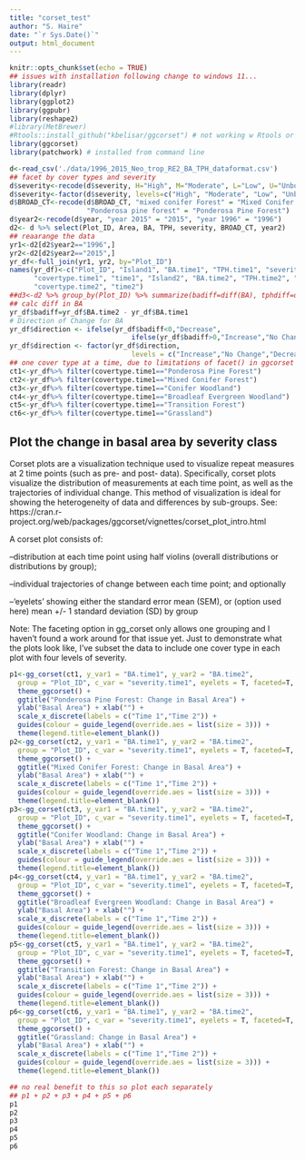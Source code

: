 ---
title: "corset_test"
author: "S. Haire"
date: "`r Sys.Date()`"
output: html_document
---

```{r setup, include=FALSE}
knitr::opts_chunk$set(echo = TRUE)
## issues with installation following change to windows 11...
library(readr)
library(dplyr)
library(ggplot2)
library(ggpubr)
library(reshape2)
#library(MetBrewer)
#Rtools::install_github("kbelisar/ggcorset") # not working w Rtools or devtools
library(ggcorset)
library(patchwork) # installed from command line
```

```{r dataprep, include=FALSE}
d<-read_csv('./data/1996_2015_Neo_trop_RE2_BA_TPH_dataformat.csv')
## facet by cover types and severity
d$severity<-recode(d$severity, H="High", M="Moderate", L="Low", U="Unburned")
d$severity<-factor(d$severity, levels=c("High", "Moderate", "Low", "Unburned")) 
d$BROAD_CT<-recode(d$BROAD_CT, "mixed conifer Forest" = "Mixed Conifer Forest",
                   "Ponderosa pine forest" = "Ponderosa Pine Forest")
d$year2<-recode(d$year, "year 2015" = "2015", "year 1996" = "1996")
d2<- d %>% select(Plot_ID, Area, BA, TPH, severity, BROAD_CT, year2)
## reaarange the data
yr1<-d2[d2$year2=="1996",]
yr2<-d2[d2$year2=="2015",]
yr_df<-full_join(yr1, yr2, by="Plot_ID")
names(yr_df)<-c("Plot_ID", "Island1", "BA.time1", "TPH.time1", "severity.time1",
      "covertype.time1", "time1", "Island2", "BA.time2", "TPH.time2", "severity.time2",
      "covertype.time2", "time2")
##d3<-d2 %>% group_by(Plot_ID) %>% summarize(badiff=diff(BA), tphdiff=diff(TPH)) # 285
## calc diff in BA
yr_df$badiff=yr_df$BA.time2 - yr_df$BA.time1
# Direction of Change for BA
yr_df$direction <- ifelse(yr_df$badiff<0,"Decrease",
                              ifelse(yr_df$badiff>0,"Increase","No Change"))
yr_df$direction <- factor(yr_df$direction, 
                              levels = c("Increase","No Change","Decrease"))
## one cover type at a time, due to limitations of facet() in ggcorset
ct1<-yr_df%>% filter(covertype.time1=="Ponderosa Pine Forest")
ct2<-yr_df%>% filter(covertype.time1=="Mixed Conifer Forest")
ct3<-yr_df%>% filter(covertype.time1=="Conifer Woodland")
ct4<-yr_df%>% filter(covertype.time1=="Broadleaf Evergreen Woodland")
ct5<-yr_df%>% filter(covertype.time1=="Transition Forest")
ct6<-yr_df%>% filter(covertype.time1=="Grassland")

```

##  Plot the change in basal area by severity class
Corset plots are a visualization technique used to visualize repeat measures at 2 time points (such as pre- and post- data). Specifically, corset plots visualize the distribution of measurements at each time point, as well as the trajectories of individual change. This method of visualization is ideal for showing the heterogeneity of data and differences by sub-groups. See: https://cran.r-project.org/web/packages/ggcorset/vignettes/corset_plot_intro.html

A corset plot consists of:

--distribution at each time point using half violins (overall distributions or distributions by group);

--individual trajectories of change between each time point; and optionally

--‘eyelets’ showing either the standard error mean (SEM), or (option used here) mean +/- 1 standard deviation (SD) by group

Note: The faceting option in gg_corset only allows one grouping and I haven't found a work around for that issue yet. Just to demonstrate what the plots look like, I've subset the data to include one cover type in each plot with four levels of severity.

```{r bachange, echo=FALSE, warning=FALSE, fig.height = 9, fig.width = 9, fig.align = "center"}

p1<-gg_corset(ct1, y_var1 = "BA.time1", y_var2 = "BA.time2", 
  group = "Plot_ID", c_var = "severity.time1", eyelets = T, faceted=T, line_size=0.5, e_type="SD") +
  theme_ggcorset() + 
  ggtitle("Ponderosa Pine Forest: Change in Basal Area") + 
  ylab("Basal Area") + xlab("") +
  scale_x_discrete(labels = c("Time 1","Time 2")) +
  guides(colour = guide_legend(override.aes = list(size = 3))) + 
  theme(legend.title=element_blank())
p2<-gg_corset(ct2, y_var1 = "BA.time1", y_var2 = "BA.time2", 
  group = "Plot_ID", c_var = "severity.time1", eyelets = T, faceted=T, line_size=0.5, e_type="SD") +
  theme_ggcorset() + 
  ggtitle("Mixed Conifer Forest: Change in Basal Area") + 
  ylab("Basal Area") + xlab("") +
  scale_x_discrete(labels = c("Time 1","Time 2")) +
  guides(colour = guide_legend(override.aes = list(size = 3))) + 
  theme(legend.title=element_blank())
p3<-gg_corset(ct3, y_var1 = "BA.time1", y_var2 = "BA.time2", 
  group = "Plot_ID", c_var = "severity.time1", eyelets = T, faceted=T, line_size=0.5, e_type="SD") +
  theme_ggcorset() + 
  ggtitle("Conifer Woodland: Change in Basal Area") + 
  ylab("Basal Area") + xlab("") +
  scale_x_discrete(labels = c("Time 1","Time 2")) +
  guides(colour = guide_legend(override.aes = list(size = 3))) + 
  theme(legend.title=element_blank())
p4<-gg_corset(ct4, y_var1 = "BA.time1", y_var2 = "BA.time2", 
  group = "Plot_ID", c_var = "severity.time1", eyelets = T, faceted=T, line_size=0.5, e_type="SD") +
  theme_ggcorset() + 
  ggtitle("Broadleaf Evergreen Woodland: Change in Basal Area") + 
  ylab("Basal Area") + xlab("") +
  scale_x_discrete(labels = c("Time 1","Time 2")) +
  guides(colour = guide_legend(override.aes = list(size = 3))) + 
  theme(legend.title=element_blank())
p5<-gg_corset(ct5, y_var1 = "BA.time1", y_var2 = "BA.time2", 
  group = "Plot_ID", c_var = "severity.time1", eyelets = T, faceted=T, line_size=0.5, e_type="SD") +
  theme_ggcorset() + 
  ggtitle("Transition Forest: Change in Basal Area") + 
  ylab("Basal Area") + xlab("") +
  scale_x_discrete(labels = c("Time 1","Time 2")) +
  guides(colour = guide_legend(override.aes = list(size = 3))) + 
  theme(legend.title=element_blank())
p6<-gg_corset(ct6, y_var1 = "BA.time1", y_var2 = "BA.time2", 
  group = "Plot_ID", c_var = "severity.time1", eyelets = T, faceted=T, line_size=0.5, e_type="SD") +
  theme_ggcorset() + 
  ggtitle("Grassland: Change in Basal Area") + 
  ylab("Basal Area") + xlab("") +
  scale_x_discrete(labels = c("Time 1","Time 2")) +
  guides(colour = guide_legend(override.aes = list(size = 3))) + 
  theme(legend.title=element_blank())

```

```{r patch, echo=FALSE, warning=FALSE, fig.height = 9, fig.width = 9, fig.align = "center"}
## no real benefit to this so plot each separately
## p1 + p2 + p3 + p4 + p5 + p6
p1
p2
p3
p4
p5
p6


```

